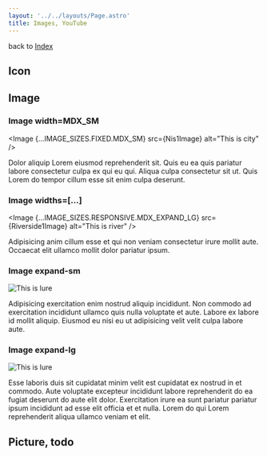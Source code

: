```yaml
---
layout: '../../layouts/Page.astro'
title: Images, YouTube
---
```





back to [Index](/design)

## Icon

<div class="flex gap-4">
  <Icon name="mdi:fish" class="h-24 w-24 text-primary" />
  <Icon name="mdi:github" class="h-24 w-24 text-secondary" />
  <Icon name="mdi:rabbit-variant-outline" class="h-24 w-24 text-accent" />
</div>

## Image

### Image width=MDX_SM

<Image {...IMAGE_SIZES.FIXED.MDX_SM} src={Nis1Image} alt="This is city" />

Dolor aliquip Lorem eiusmod reprehenderit sit. Quis eu ea quis pariatur labore consectetur culpa ex
qui eu qui. Aliqua culpa consectetur sit ut. Quis Lorem do tempor cillum esse sit enim culpa
deserunt.

### Image widths=[...]

<Image
  {...IMAGE_SIZES.RESPONSIVE.MDX_EXPAND_LG}
  src={Riverside1Image}
  alt="This is river"
/>

Adipisicing anim cillum esse et qui non veniam consectetur irure mollit aute. Occaecat elit ullamco mollit dolor pariatur ipsum.

### Image expand-sm

<div class="expand-sm">
  <Image
    {...IMAGE_SIZES.RESPONSIVE.MDX_EXPAND_LG}
    src={Lure2Image}
    alt="This is lure"
  />
</div>

Adipisicing exercitation enim nostrud aliquip incididunt. Non commodo ad exercitation incididunt ullamco quis nulla voluptate et aute. Labore ex labore id mollit aliquip. Eiusmod eu nisi eu ut adipisicing velit velit culpa labore aute.

### Image expand-lg

<div class="expand-lg">
  <Image
    {...IMAGE_SIZES.RESPONSIVE.MDX_EXPAND_LG}
    src={Riverside2Image}
    alt="This is lure"
  />
</div>

Esse laboris duis sit cupidatat minim velit est cupidatat ex nostrud in et commodo. Aute voluptate excepteur incididunt labore reprehenderit do ea fugiat deserunt do aute elit dolor. Exercitation irure ea sunt pariatur pariatur ipsum incididunt ad esse elit officia et et nulla. Lorem do qui Lorem reprehenderit aliqua ullamco veniam et elit.

## Picture, todo
